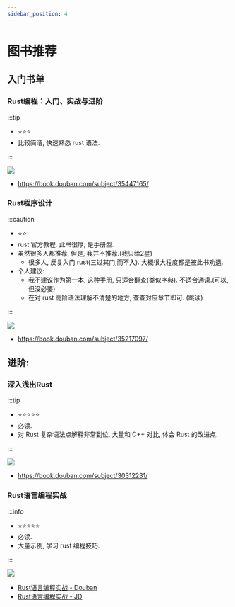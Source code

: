 ```yaml
---
sidebar_position: 4
---
```





# 图书推荐


## 入门书单


### Rust编程：入门、实战与进阶

:::tip

- ⭐⭐⭐
- 比较简洁, 快速熟悉 rust 语法.

:::


![](img/img.png)

- https://book.douban.com/subject/35447165/

### Rust程序设计


:::caution

- ⭐⭐
- rust 官方教程. 此书很厚, 是手册型.
- 虽然很多人都推荐, 但是, 我并不推荐.(我只给2星)
  - 很多人, 反复入门 rust(三过其门,而不入). 大概很大程度都是被此书劝退.
- 个人建议:
    - 我不建议作为第一本, 这种手册, 只适合翻查(类似字典). 不适合通读.(可以, 但没必要)
    - 在对 rust 高阶语法理解不清楚的地方, 查查对应章节即可. (跳读)

:::

![](img/img_1.png)


- https://book.douban.com/subject/35217097/


## 进阶:


### 深入浅出Rust


:::tip

- ⭐⭐⭐⭐⭐
- 必读.
- 对 Rust 复杂语法点解释非常到位, 大量和 C++ 对比, 体会 Rust 的改进点.

:::


![](img/img_2.png)

- https://book.douban.com/subject/30312231/


### Rust语言编程实战


:::info

- ⭐⭐⭐⭐⭐
- 必读.
- 大量示例, 学习 rust 编程技巧.

:::

![](img/img_3.png)

- [Rust语言编程实战 - Douban](https://book.douban.com/subject/35317257/)
- [Rust语言编程实战 - JD](https://item.jd.com/10027041615889.html)
